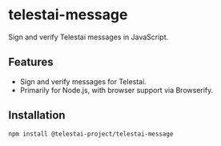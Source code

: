 # telestai-message

Sign and verify Telestai messages in JavaScript.

## Features

- Sign and verify messages for Telestai.
- Primarily for Node.js, with browser support via Browserify.

## Installation

```bash
npm install @telestai-project/telestai-message
```
